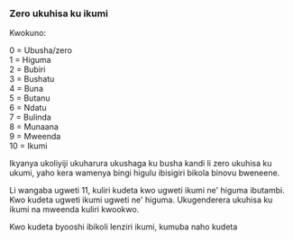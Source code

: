 ### Zero ukuhisa ku ikumi

Kwokuno:

0 = Ubusha/zero  
1 = Higuma  
2 = Bubiri  
3 = Bushatu  
4 = Buna  
5 = Butanu  
6 = Ndatu  
7 = Bulinda  
8 = Munaana  
9 = Mweenda  
10 = Ikumi

Ikyanya ukoliyiji ukuharura ukushaga ku busha kandi li zero ukuhisa ku ukumi, yaho kera wamenya bingi higulu ibisigiri bikola binovu bweneene.

Li wangaba ugweti 11, kuliri kudeta kwo ugweti ikumi ne' higuma ibutambi. Kwo kudeta ugweti ikumi ugweti ne' higuma. Ukugenderera ukuhisa ku ikumi na mweenda kuliri kwookwo.

Kwo kudeta byooshi ibikoli lenziri ikumi, kumuba naho kudeta
